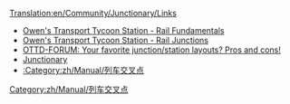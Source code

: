 [[Translation:en/Community/Junctionary/Links]]

* [http://www.transporttycoon.net/rail Owen's Transport Tycoon Station - Rail Fundamentals]
* [http://www.transporttycoon.net/junctions Owen's Transport Tycoon Station - Rail Junctions]
* [http://www.tt-forums.net/viewtopic.php?p=251709#251709 OTTD-FORUM: Your favorite junction/station layouts? Pros and cons!]
* [http://wiki.openttdcoop.org/Junctionary#openttdcoop Junctionary]
* [[:Category:zh/Manual/列车交叉点]]

[[Category:zh/Manual/列车交叉点]]